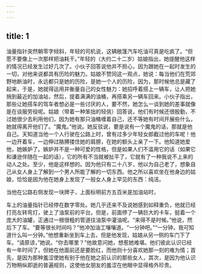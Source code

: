 ```yaml
---
---
---
```

title: 1
---



油量指针突然朝零字倾斜，年轻的司机说，这辆敞篷汽车吃油可真是吃疯了。“但愿不要像上一次那样把油耗干。”年轻的（大约二十二岁）姑娘指出，她提醒他这样的情况已经发生过好几次了。小伙子回答说他并不担心，因为跟她在一起时发生的一切，对他来说都具有历险的魅力。姑娘不赞同这一观点，她说：每当他们在荒郊野地断油时，永远都只是她的历险，是她一个人的历险，因为，那时候他总是藏了起来，于是，她就得运用并衡量自己的女性魅力：她招呼着搭上一辆车，让人把她捎到最近的加油站，然后，提着满满的油桶，再搭乘另一辆车回来。小伙子指出，那些让她搭车的驾车者想必是一些讨厌的人，要不然，她怎么一谈到她的差事就像是在谈服劳役呢。姑娘（带着一种笨拙的轻佻）回答说，他们有时候还很殷勤，不过她很少去利用他们，因为她有那只油桶缠着自己，还不等她有时间开展些什么，她就得离开他们了。“魔鬼。”他说。她反驳说，要是说有一个魔鬼的话，那就是他自己。天知道当他一个人行驶在公路上时，曾有过多少年轻女郎截过他的车呢！他一边开着车，一边伸过胳膊搂住她的肩膀，在她的额头上亲了一下。他知道她爱他，她嫉妒了。嫉妒并不是一种可爱的性格，但是如果人们不滥用它的话（如果它和谦逊伴随在一起的话），它的所有不当就被扯平了，它就有了一种我说不上来的动人之处。至少，他是这样想的。因为他只有二十八岁，他以为自己老了，想象自己从女人身上了解到一个男人所能了解的一切东西。他之所以喜欢坐在他身边的姑娘，恰恰是因为他在她身上发现了一般女人身上罕见的东西：纯洁。

当他在公路右侧发现一块牌子，上面标明前方五百米是加油站时，

车上的油量指针已经停在数字零处。她几乎还来不及说她感到如释重负，他就已经打亮左转弯灯，驶上了油泵前的平台。但是，前面停了一辆巨大的卡车，挺着一个庞大的油罐，正通过一根很粗的管道往油泵中灌油呢。“来得不是时候。”他说，然后下了车。“要等很长时间吗？”他冲加油工嚷嚷道。“一分钟吧。”“一分钟，我可知道什么叫一分钟。”他想重新坐到车上去，但是他发现，姑娘从另一侧的车门下了车。“请原谅，”她说。“你去哪里？”他故意问她，想惹她难堪。他们彼此认识已经有一年时间了，但她在他面前还是要脸红，而他则十分喜欢她那一刻的难为情；首先，是因为那种羞涩使她有别于他在她之前认识的那些女人，其次，是因为他认识万物稍纵即逝的普遍规则，这使他女朋友的羞涩在他眼中显得格外珍贵。